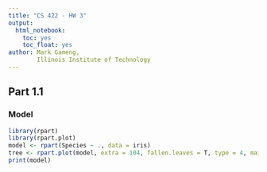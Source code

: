 ```yaml
---
title: "CS 422 - HW 3"
output: 
  html_notebook:
    toc: yes
    toc_float: yes
author: Mark Gameng,
        Illinois Institute of Technology
---
```


## Part 1.1

### Model
```r
library(rpart)
library(rpart.plot)
model <- rpart(Species ~ ., data = iris)
tree <- rpart.plot(model, extra = 104, fallen.leaves = T, type = 4, main = "Iris dataset Decision Tree")
print(model)
```